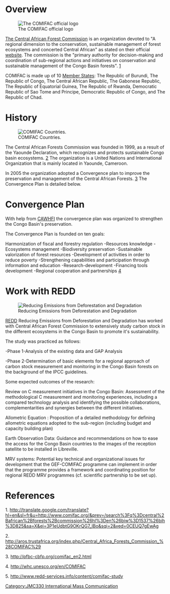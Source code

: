 {{JMC330inprogress|May 15, 2013}}

= Overview =

[[File:COMIFAC LOGO.jpg|thumb|right|‎The COMIFAC official logo]]

[http://translate.google.com/translate?hl=en&sl=fr&u=http://www.comifac.org/&prev=/search%3Fq%3Dcentral%2Bafrican%2Bforests%2Bcommission%26hl%3Den%26biw%3D1537%26bih%3D825&sa=X&ei=3P1eUdbtG9OKrQG7_IBo&sqi=2&ved=0CEUQ7gEwAg The Central African Forest Commission] is an organization devoted to "A regional dimension to the conservation, sustainable management of forest ecosystems and concerted Central African" as stated on their official [http://translate.google.com/translate?hl=en&sl=fr&u=http://www.comifac.org/&prev=/search%3Fq%3Dcentral%2Bafrican%2Bforests%2Bcommission%26hl%3Den%26biw%3D1537%26bih%3D825&sa=X&ei=3P1eUdbtG9OKrQG7_IBo&sqi=2&ved=0CEUQ7gEwAg website]. The commission is the "primary authority for decision-making and coordination of sub-regional actions and initiatives on conservation and sustainable management of the Congo Basin forests". [http://aros.trustafrica.org/index.php/Central_Africa_Forests_Commission_%28COMIFAC%29] 

COMIFAC is made up of 10 [http://translate.google.com/translate?hl=en&sl=fr&u=http://www.comifac.org/&prev=/search%3Fq%3Dcentral%2Bafrican%2Bforests%2Bcommission%26hl%3Den%26biw%3D1537%26bih%3D825&sa=X&ei=3P1eUdbtG9OKrQG7_IBo&sqi=2&ved=0CEUQ7gEwAg Member States]: The Republic of Burundi, The Republic of Congo, The Central African Republic, The Gabonese Republic, The Republic of Equatorial Guinea, The Republic of Rwanda, Democratic Republic of Sao Tome and Principe, Democratic Republic of Congo, and The Republic of Chad.

=History=

[[File:COMIFAC map.jpg‎|thumb|left| COMIFAC Countries.]]

The Central African Forests Commission was founded in 1999, as a result of the Yaounde Declaration, which recognizes and protects sustainable Congo basin ecosystems. [http://pfbc-cbfp.org/comifac_en2.html] The organization is a United Nations and International Organization that is mainly located in Yaounde, Cameroon.

In 2005 the organization adopted a Convergence plan to improve the preservation and management of the Central African Forests. [http://whc.unesco.org/en/COMIFAC] The Convergence Plan is detailed below.

=Convergence Plan=

With help from [http://whc.unesco.org/en/COMIFAC CAWHFI] the convergence plan was organized to strengthen the Congo Basin's preservation.

The Convergence Plan is founded on ten goals:

Harmonization of fiscal and forestry regulation
-Resources knowledge
-Ecosystems management
-Biodiversity preservation
-Sustainable valorization of forest resources
-Development of activities in order to reduce poverty
-Strengthening capabilities and participation through information and education
-Research-development
-Financing tools development
-Regional cooperation and partnerships [http://whc.unesco.org/en/COMIFAC]



=Work with REDD=

[[File:Redd-alert.jpg|frame|Reducing Emissions from Deforestation and Degradation]]

[http://www.redd-services.info/content/comifac-study REDD] Reducing Emissions from Deforestation and Degradation has worked with Central African Forest Commission to extensively study carbon stock in the different ecosystems in the Congo Basin to promote it's sustainability. 

The study was practiced as follows: 

-Phase 1-Analysis of the existing data and GAP Analysis 

-Phase 2-Determination of basic elements for a regional approach of carbon stock measurement and monitoring in the Congo Basin forests on the background of the IPCC guidelines.

Some expected outcomes of the research: 

Review on C measurement initiatives in the Congo Basin: Assessment of the methodological C measurement and monitoring experiences, including a compared technology analysis and identifying 
the possible collaborations, complementarities and synergies between the different initiatives.

Allometric Equation : Proposition of a detailed methodology for defining allometric equations 
adopted to the sub-region (including budget and capacity building plan)

Earth Observation Data: Guidance and recommendations on how to ease the access for the Congo Basin 
countries to the images of the reception satellite to be installed in Libreville.

MRV systems: Potential key technical and organizational issues for development that the 
GEF-COMIFAC programme can implement in order that the programme provides a framework and 
coordinating position for regional REDD MRV programmes (cf. scientific partnership to be set up).

=References=

1. http://translate.google.com/translate?hl=en&sl=fr&u=http://www.comifac.org/&prev=/search%3Fq%3Dcentral%2Bafrican%2Bforests%2Bcommission%26hl%3Den%26biw%3D1537%26bih%3D825&sa=X&ei=3P1eUdbtG9OKrQG7_IBo&sqi=2&ved=0CEUQ7gEwAg

2. http://aros.trustafrica.org/index.php/Central_Africa_Forests_Commission_%28COMIFAC%29

3. http://pfbc-cbfp.org/comifac_en2.html

4. http://whc.unesco.org/en/COMIFAC

5. http://www.redd-services.info/content/comifac-study


[[Category:JMC330 International Mass Communication]]